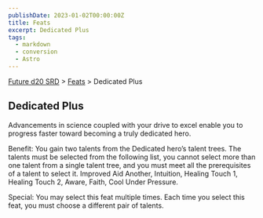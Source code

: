 ```yaml
---
publishDate: 2023-01-02T00:00:00Z
title: Feats
excerpt: Dedicated Plus
tags:
  - markdown
  - conversion
  - Astro
---
```






[Future d20 SRD](/#futureD20) > [Feats](future-d20-srd-feats-index) > Dedicated Plus




## Dedicated Plus


Advancements in science coupled with your drive to excel enable you to progress faster toward becoming a truly dedicated hero.


Benefit: You gain two talents from the Dedicated hero’s talent trees. The talents must be selected from the following list, you cannot
select more than one talent from a single talent tree, and you must meet all the prerequisites of a talent to select it. Improved Aid
Another, Intuition, Healing Touch 1, Healing Touch 2, Aware, Faith, Cool Under Pressure.


Special: You may select this feat multiple times. Each time you select this feat, you must choose a different pair of talents.



